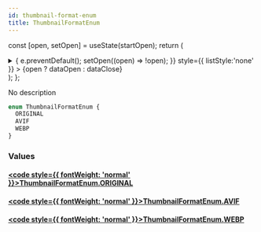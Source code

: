 ```yaml
---
id: thumbnail-format-enum
title: ThumbnailFormatEnum
---
```






const [open, setOpen] = useState(startOpen);
return (
<details {...(open ? { open: true } : {})} className="details" style={{ border:'none', boxShadow:'none', background:'var(--ifm-background-color)' }}>
<summary
onClick={(e) => {
e.preventDefault();
setOpen((open) => !open);
}}
style={{ listStyle:'none' }} >
{open ? dataOpen : dataClose}
</summary>
{open && children}
</details>
);
};

No description

```graphql
enum ThumbnailFormatEnum {
  ORIGINAL
  AVIF
  WEBP
}
```

### Values

#### [<code style={{ fontWeight: 'normal' }}>ThumbnailFormatEnum.<b>ORIGINAL</b></code>](#)

#### [<code style={{ fontWeight: 'normal' }}>ThumbnailFormatEnum.<b>AVIF</b></code>](#)

#### [<code style={{ fontWeight: 'normal' }}>ThumbnailFormatEnum.<b>WEBP</b></code>](#)
